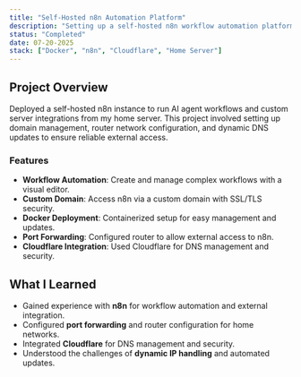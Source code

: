 ```yaml
---
title: "Self-Hosted n8n Automation Platform"
description: "Setting up a self-hosted n8n workflow automation platform with domain configuration, and port forwarding."
status: "Completed"
date: 07-20-2025
stack: ["Docker", "n8n", "Cloudflare", "Home Server"]
---
```


## Project Overview

Deployed a self-hosted n8n instance to run AI agent workflows and custom server integrations from my home server. This project involved setting up domain management, router network configuration, and dynamic DNS updates to ensure reliable external access.

### Features
- **Workflow Automation**: Create and manage complex workflows with a visual editor.
- **Custom Domain**: Access n8n via a custom domain with SSL/TLS security.
- **Docker Deployment**: Containerized setup for easy management and updates.
- **Port Forwarding**: Configured router to allow external access to n8n.
- **Cloudflare Integration**: Used Cloudflare for DNS management and security.

## What I Learned
- Gained experience with **n8n** for workflow automation and external integration.
- Configured **port forwarding** and router configuration for home networks.
- Integrated **Cloudflare** for DNS management and security.
- Understood the challenges of **dynamic IP handling** and automated updates.





